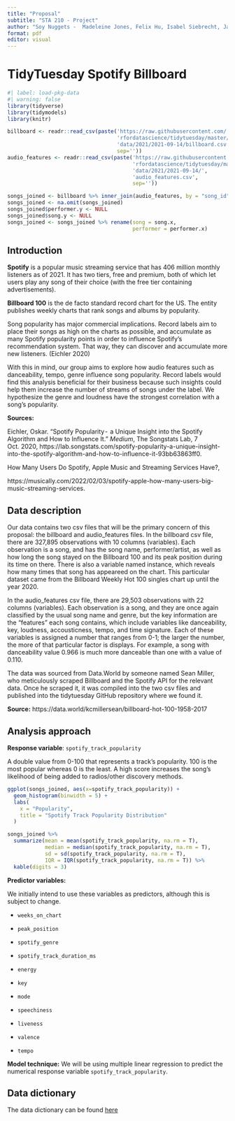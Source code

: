 ```yaml
---
title: "Proposal"
subtitle: "STA 210 - Project"
author: "Soy Nuggets -  Madeleine Jones, Felix Hu, Isabel Siebrecht, Jason Yang"
format: pdf
editor: visual
---
```


# TidyTuesday Spotify Billboard

```r
#| label: load-pkg-data
#| warning: false
library(tidyverse)
library(tidymodels)
library(knitr)

billboard <- readr::read_csv(paste('https://raw.githubusercontent.com/',
                                   'rfordatascience/tidytuesday/master/', 
                                   'data/2021/2021-09-14/billboard.csv', 
                                   sep=''))
audio_features <- readr::read_csv(paste('https://raw.githubusercontent.com/', 
                                        'rfordatascience/tidytuesday/master/', 
                                        'data/2021/2021-09-14/',
                                        'audio_features.csv', 
                                        sep=''))

songs_joined <- billboard %>% inner_join(audio_features, by = "song_id")
songs_joined <- na.omit(songs_joined)
songs_joined$performer.y <- NULL
songs_joined$song.y <- NULL
songs_joined <- songs_joined %>% rename(song = song.x, 
                                        performer = performer.x)
```

## Introduction

**Spotify** is a popular music streaming service that has 406 million monthly listeners as of 2021. It has two tiers, free and premium, both of which let users play any song of their choice (with the free tier containing advertisements).

**Billboard 100** is the de facto standard record chart for the US. The entity publishes weekly charts that rank songs and albums by popularity.

Song popularity has major commercial implications. Record labels aim to place their songs as high on the charts as possible, and accumulate as many Spotify popularity points in order to influence Spotify's recommendation system. That way, they can discover and accumulate more new listeners. (Eichler 2020)

With this in mind, our group aims to explore how audio features such as danceability, tempo, genre influence song popularity. Record labels would find this analysis beneficial for their business because such insights could help them increase the number of streams of songs under the label. We hypothesize the genre and loudness have the strongest correlation with a song's popularity.

**Sources:**

Eichler, Oskar. "Spotify Popularity -  a Unique Insight into the Spotify Algorithm and How to Influence It." *Medium*, The Songstats Lab, 7 Oct. 2020, https://lab.songstats.com/spotify-popularity-a-unique-insight-into-the-spotify-algorithm-and-how-to-influence-it-93bb63863ff0.

How Many Users Do Spotify, Apple Music and Streaming Services Have?,

https://musically.com/2022/02/03/spotify-apple-how-many-users-big-music-streaming-services.

## Data description

Our data contains two csv files that will be the primary concern of this proposal: the billboard and audio_features files. In the billboard csv file, there are 327,895 observations with 10 columns (variables). Each observation is a song, and has the song name, performer/artist, as well as how long the song stayed on the Billboard 100 and its peak position during its time on there. There is also a variable named instance, which reveals how many times that song has appeareed on the chart. This particular dataset came from the Billboard Weekly Hot 100 singles chart up until the year 2020.

In the audio_features csv file, there are 29,503 observations with 22 columns (variables). Each observation is a song, and they are once again classified by the usual song name and genre, but the key information are the "features" each song contains, which include variables like danceability, key, loudness, accousticness, tempo, and time signature. Each of these variables is assigned a number that ranges from 0-1; the larger the number, the more of that particular factor is displays. For example, a song with danceability value 0.966 is much more danceable than one with a value of 0.110.

The data was sourced from Data.World by someone named Sean Miller, who meticulously scraped Billboard and the Spotify API for the relevant data. Once he scraped it, it was compiled into the two csv files and published into the tidytuesday GitHub repository where we found it.

**Source:** https://data.world/kcmillersean/billboard-hot-100-1958-2017

## Analysis approach

**Response variable**: `spotify_track_popularity`

A double value from 0-100 that represents a track's popularity. 100 is the most popular whereas 0 is the least. A high score increases the song's likelihood of being added to radios/other discovery methods.

```r

ggplot(songs_joined, aes(x=spotify_track_popularity)) + 
  geom_histogram(binwidth = 5) +
  labs(
    x = "Popularity",
    title = "Spotify Track Popularity Distribution"
  )

songs_joined %>%
  summarize(mean = mean(spotify_track_popularity, na.rm = T),
            median = median(spotify_track_popularity, na.rm = T),
            sd = sd(spotify_track_popularity, na.rm = T),
            IQR = IQR(spotify_track_popularity, na.rm = T)) %>%
  kable(digits = 3)

```

**Predictor variables:**

We initially intend to use these variables as predictors, although this is subject to change.

-   `weeks_on_chart`

-   `peak_position`

-   `spotify_genre`

-   `spotify_track_duration_ms`

-   `energy`

-   `key`

-   `mode`

-   `speechiness`

-   `liveness`

-   `valence`

-   `tempo`

**Model technique:** We will be using multiple linear regression to predict the numerical response variable `spotify_track_popularity`.

## Data dictionary

The data dictionary can be found [here](https://github.com/sta210-s22/project-soy_nuggets/blob/main/data/README.md)
